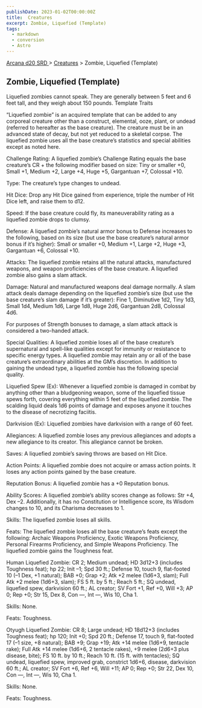 ```yaml
---
publishDate: 2023-01-02T00:00:00Z
title:  Creatures
excerpt: Zombie, Liquefied (Template)
tags:
  - markdown
  - conversion
  - Astro
---
```


[ Arcana d20 SRD ](/#arcanaD20) > [ Creatures](arcana-d20-srd-creatures-index) > Zombie, Liquefied (Template)

##  Zombie, Liquefied (Template)

Liquefied zombies cannot speak. They are generally between 5 feet and 6 feet
tall, and they weigh about 150 pounds. Template Traits

“Liquefied zombie” is an acquired template that can be added to any corporeal
creature other than a construct, elemental, ooze, plant, or undead (referred
to hereafter as the base creature). The creature must be in an advanced state
of decay, but not yet reduced to a skeletal corpse. The liquefied zombie uses
all the base creature’s statistics and special abilities except as noted here.

Challenge Rating: A liquefied zombie’s Challenge Rating equals the base
creature’s CR + the following modifier based on size: Tiny or smaller +0,
Small +1, Medium +2, Large +4, Huge +5, Gargantuan +7, Colossal +10.

Type: The creature’s type changes to undead.

Hit Dice: Drop any Hit Dice gained from experience, triple the number of Hit
Dice left, and raise them to d12.

Speed: If the base creature could fly, its maneuverability rating as a
liquefied zombie drops to clumsy.

Defense: A liquefied zombie’s natural armor bonus to Defense increases to the
following, based on its size (but use the base creature’s natural armor bonus
if it’s higher): Small or smaller +0, Medium +1, Large +2, Huge +3, Gargantuan
+6, Colossal +10.

Attacks: The liquefied zombie retains all the natural attacks, manufactured
weapons, and weapon proficiencies of the base creature. A liquefied zombie
also gains a slam attack.

Damage: Natural and manufactured weapons deal damage normally. A slam attack
deals damage depending on the liquefied zombie’s size (but use the base
creature’s slam damage if it’s greater): Fine 1, Diminutive 1d2, Tiny 1d3,
Small 1d4, Medium 1d6, Large 1d8, Huge 2d6, Gargantuan 2d8, Colossal 4d6.

For purposes of Strength bonuses to damage, a slam attack attack is considered
a two-handed attack.

Special Qualities: A liquefied zombie loses all of the base creature’s
supernatural and spell-like qualities except for immunity or resistance to
specific energy types. A liquefied zombie may retain any or all of the base
creature’s extraordinary abilities at the GM’s discretion. In addition to
gaining the undead type, a liquefied zombie has the following special quality.

Liquefied Spew (Ex): Whenever a liquefied zombie is damaged in combat by
anything other than a bludgeoning weapon, some of the liquefied tissue spews
forth, covering everything within 5 feet of the liquefied zombie. The scalding
liquid deals 1d6 points of damage and exposes anyone it touches to the disease
of necrotizing faciitis.

Darkvision (Ex): Liquefied zombies have darkvision with a range of 60 feet.

Allegiances: A liquefied zombie loses any previous allegiances and adopts a
new allegiance to its creator. This allegiance cannot be broken.

Saves: A liquefied zombie’s saving throws are based on Hit Dice.

Action Points: A liquefied zombie does not acquire or amass action points. It
loses any action points gained by the base creature.

Reputation Bonus: A liquefied zombie has a +0 Reputation bonus.

Ability Scores: A liquefied zombie’s ability scores change as follows: Str +4,
Dex –2. Additionally, it has no Constitution or Intelligence score, its Wisdom
changes to 10, and its Charisma decreases to 1.

Skills: The liquefied zombie loses all skills.

Feats: The liquefied zombie loses all the base creature’s feats except the
following: Archaic Weapons Proficiency, Exotic Weapons Proficiency, Personal
Firearms Proficiency, and Simple Weapons Proficiency. The liquefied zombie
gains the Toughness feat.

Human Liquefied Zombie: CR 2; Medium undead; HD 3d12+3 (includes Toughness
feat); hp 22; Init –1; Spd 30 ft.; Defense 10, touch 9, flat-footed 10 (–1
Dex, +1 natural); BAB +0; Grap +2; Atk +2 melee (1d6+3, slam); Full Atk +2
melee (1d6+3, slam); FS 5 ft. by 5 ft.; Reach 5 ft.; SQ undead, liquefied
spew, darkvision 60 ft.; AL creator; SV Fort +1, Ref +0, Will +3; AP 0; Rep
+0; Str 15, Dex 8, Con —, Int —, Wis 10, Cha 1.

Skills: None.

Feats: Toughness.

Otyugh Liquefied Zombie: CR 8; Large undead; HD 18d12+3 (includes Toughness
feat); hp 120; Init +0; Spd 20 ft.; Defense 17, touch 9, flat-footed 17 (–1
size, +8 natural); BAB +9; Grap +19; Atk +14 melee (1d6+9, tentacle rake);
Full Atk +14 melee (1d6+6, 2 tentacle rakes), +9 melee (2d6+3 plus disease,
bite); FS 10 ft. by 10 ft.; Reach 10 ft. (15 ft. with tentacles); SQ undead,
liquefied spew, improved grab, constrict 1d6+6, disease, darkvision 60 ft.; AL
creator; SV Fort +6, Ref +6, Will +11; AP 0; Rep +0; Str 22, Dex 10, Con —,
Int —, Wis 10, Cha 1.

Skills: None.

Feats: Toughness.


